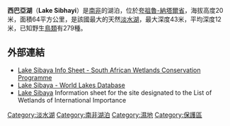 {{Infobox lake
| 湖泊名稱          = 西巴亞湖
| 湖泊照片         = Sibhayi.gif
| alt_lake           = 
| caption_lake       = 
| image_bathymetry   = 
| alt_bathymetry     = 
| caption_bathymetry = 
| 湖泊所在地           = [[夸祖魯-納塔爾省|夸祖魯-納塔爾省]]
| 座標             = {{coord|27|21|29|S|32|41|07|E|region:ZA-KZ_type:waterbody|display =inline,title}}
| type               = 
| inflow             = 
| outflow            = 
| 集水區面積          = 530平方公里
| 集水區國家    = {{flag|South Africa}}
| length             = 
| width              = 
| 湖泊面積               = 64平方公里
| 平均深度              = 10.9米
| max-depth          = 
| 水體體積             = 700,000,000立方米
| residence_time     = 
| shore              = 
| 海拔高度          = 20.8米
| frozen             = 
| islands            = 
| cities             = 
| reference          = 
}}

'''西巴亞湖'''（'''Lake Sibhayi'''）是[[南非|南非]]的湖泊，位於[[夸祖魯-納塔爾省|夸祖魯-納塔爾省]]，海拔高度20米，面積64平方公里，是該國最大的天然[[淡水湖|淡水湖]]，最大深度43米，平均深度12米，已知野生[[鳥類|鳥類]]有279種。

==外部連結==
*[https://web.archive.org/web/20050322002720/http://www.environment.gov.za/enviro-info/sote/nsoer/resource/wetland/sibaya_ris.htm Lake Sibaya Info Sheet - South African Wetlands Conservation Programme]
*[https://web.archive.org/web/20051120145643/http://www.ilec.or.jp/database/afr/dafr03.html Lake Sibaya - World Lakes Database]
*[https://web.archive.org/web/20110716183000/http://www.environment.gov.za/Branches/BioConservation/17Ramsar/sibaya/sibaya_ris.htm Lake Sibaya] Information sheet for the site designated to the List of Wetlands of International Importance

{{DEFAULTSORT:Sibhayi}}
[[Category:淡水湖|Category:淡水湖]]
[[Category:南非湖泊|Category:南非湖泊]]
[[Category:濕地|Category:濕地]]
[[Category:保護區|Category:保護區]]

{{SouthAfrica-stub}}
